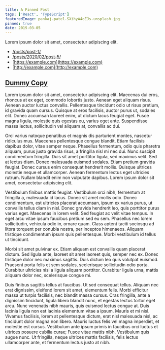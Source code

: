 ```yaml
---
title: A Pinned Post
tags: ['React', 'TypeScript']
featuredImage: pankaj-patel-SXihyA4oEJs-unsplash.jpg
pinned: true
date: 2019-03-05
---
```


Lorem ipsum dolor sit amet, consectetur adipiscing elit.

- [/posts/post-1/](/posts/post-1/)
- [/posts/2020/02/post-5/](/posts/2020/02/post-5/)
- [https://example.com](https://example.com)
- [http://example.com](http://example.com)

## [Dummy Copy](#dummy-copy)

Lorem ipsum dolor sit amet, consectetur adipiscing elit. Maecenas dui eros, rhoncus at ex eget, commodo lobortis justo.
Aenean eget aliquam risus. Aenean auctor luctus convallis. Pellentesque tincidunt odio ut risus pretium, id gravida quam
cursus. Quisque at eros facilisis, auctor purus ut, sodales elit. Donec accumsan laoreet enim, ut dictum lacus feugiat
eget. Fusce magna ligula, molestie quis egestas eu, varius eget ante. Suspendisse massa lectus, sollicitudin vel aliquam
at, convallis ac dui.

Orci varius natoque penatibus et magnis dis parturient montes, nascetur ridiculus mus. Maecenas pellentesque congue
blandit. Etiam facilisis dapibus dolor, vitae semper neque. Phasellus fermentum, odio quis pharetra aliquam, purus justo
gravida risus, a fringilla nisl mi nec dui. Nunc suscipit condimentum fringilla. Duis sit amet porttitor ligula, sed
maximus velit. Sed at lectus diam. Donec malesuada euismod sodales. Etiam pretium gravida feugiat. Donec cursus enim
consequat hendrerit mollis. Quisque ultrices molestie neque et ullamcorper. Aenean fermentum lectus eget ultricies
rutrum. Nullam blandit enim non vulputate dapibus. Lorem ipsum dolor sit amet, consectetur adipiscing elit.

Vestibulum finibus mattis feugiat. Vestibulum orci nibh, fermentum at fringilla a, malesuada id lacus. Donec sit amet
mollis odio. Donec condimentum, est ultricies placerat accumsan, ipsum ex varius purus, ut convallis tellus diam in
nisl. Donec gravida hendrerit leo, quis porttitor purus varius eget. Maecenas in lorem velit. Sed feugiat ac velit vitae
tempus. In eget arcu vitae ipsum faucibus pretium sed eu sem. Phasellus nec lorem sollicitudin, vehicula odio in, ornare
quam. Class aptent taciti sociosqu ad litora torquent per conubia nostra, per inceptos himenaeos. Aliquam tristique
condimentum ipsum quis pellentesque. Morbi vestibulum id tellus ut tincidunt.

Morbi sit amet pulvinar ex. Etiam aliquam est convallis quam placerat dictum. Sed ligula ante, laoreet sit amet laoreet
quis, semper nec ex. Donec tristique dolor nec maximus sagittis. Duis dictum leo quis volutpat euismod. Praesent porta
felis et sem sodales, scelerisque sollicitudin odio porta. Curabitur ultricies nisl a ligula aliquam porttitor.
Curabitur ligula urna, mattis aliquam dolor nec, scelerisque congue mi.

Duis finibus sagittis tellus at faucibus. Ut sed consequat tellus. Aliquam nec erat dignissim, eleifend lorem sit amet,
elementum felis. Morbi efficitur massa ut turpis facilisis, nec blandit massa cursus. Cras fringilla, ante a dignissim
tincidunt, ligula libero blandit nunc, et egestas lectus tortor eget arcu. Nunc venenatis nibh mauris, quis euismod
lectus congue at. Duis lacinia ligula non est lacinia elementum vitae a ipsum. Mauris et mi nisl. Vivamus facilisis,
lorem at pellentesque dictum, erat nisl malesuada nisl, ac tincidunt dolor magna non libero. Mauris luctus felis vel
magna imperdiet, et molestie est cursus. Vestibulum ante ipsum primis in faucibus orci luctus et ultrices posuere
cubilia curae; Fusce vitae mattis nibh. Vestibulum quis augue nunc. Ut fringilla, neque ultrices mattis facilisis, felis
lectus ullamcorper ante, et fermentum lectus justo at nibh.
